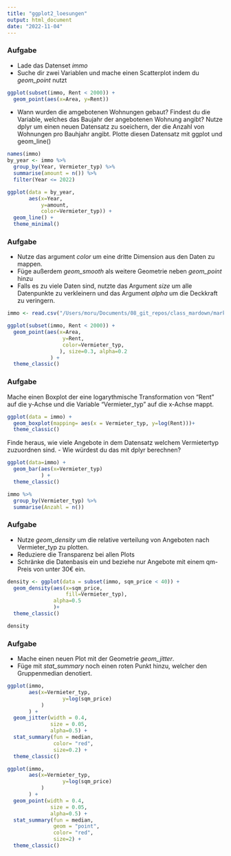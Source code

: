 ```yaml
---
title: "ggplot2_loesungen"
output: html_document
date: "2022-11-04"
---
```


### Aufgabe

- Lade das Datenset *immo* 
- Suche dir zwei Variablen und mache einen Scatterplot indem du *geom_point* nutzt

```r
ggplot(subset(immo, Rent < 2000)) +
  geom_point(aes(x=Area, y=Rent))
```

- Wann wurden die amgebotenen Wohnungen gebaut? Findest du die Variable, welches das Baujahr der angebotenen Wohnung angibt? Nutze dplyr um einen neuen Datensatz zu soeichern, der die Anzahl von Wohnungen pro Bauhjahr angibt. Plotte diesen Datensatz mit ggplot und geom_line() 

```r
names(immo)
by_year <- immo %>%
  group_by(Year, Vermieter_typ) %>%
  summarise(amount = n()) %>%
  filter(Year <= 2022)

ggplot(data = by_year, 
       aes(x=Year, 
           y=amount, 
           color=Vermieter_typ)) +
  geom_line() +
  theme_minimal()

```

### Aufgabe
- Nutze das argument *color* um eine dritte Dimension aus den Daten zu mappen.
- Füge außerdem *geom_smooth* als weitere Geometrie neben *geom_point* hinzu
- Falls es zu viele Daten sind, nutzte das Argument *size* um alle Datenpunkte zu verkleinern und das Argument *alpha* um die Deckkraft zu veringern. 

```r
immo <- read.csv("/Users/moru/Documents/08_git_repos/class_mardown/markdowns_for_teaching/22_11_02_und_09_Data_Wrangling_mit_dplyr/immo_reduced_for_class", sep=",")

ggplot(subset(immo, Rent < 2000)) +
  geom_point(aes(x=Area, 
                  y=Rent, 
                  color=Vermieter_typ, 
                 ), size=0.3, alpha=0.2
              ) +
  theme_classic()
```

### Aufgabe 

Mache einen Boxplot der eine logarythmische Transformation von "Rent" auf die y-Achse und die Variable "Vermieter_typ" auf die x-Achse mappt. 

```r
ggplot(data = immo) +
  geom_boxplot(mapping= aes(x = Vermieter_typ, y=log(Rent)))+
  theme_classic()
```

Finde heraus, wie viele Angebote in dem Datensatz welchem Vermietertyp zuzuordnen sind. 
- Wie würdest du das mit dplyr berechnen? 

```r
ggplot(data=immo) +
  geom_bar(aes(x=Vermieter_typ)
           ) +
  theme_classic()

immo %>%
  group_by(Vermieter_typ) %>%
  summarise(Anzahl = n())
```
### Aufgabe

- Nutze *geom_density* um die relative verteilung von Angeboten nach Vermieter_typ zu plotten. 
- Reduziere die Transparenz bei allen Plots 
- Schränke die Datenbasis ein und beziehe nur Angebote mit einem qm-Preis von unter 30€ ein. 

```r
density <- ggplot(data = subset(immo, sqm_price < 40)) +
  geom_density(aes(x=sqm_price, 
                   fill=Vermieter_typ), 
               alpha=0.5
               )+
  theme_classic()

density
```

### Aufgabe

- Mache einen neuen Plot mit der Geometrie *geom_jitter*. 
- Füge mit *stat_summary* noch einen roten Punkt hinzu, welcher den Gruppenmedian denotiert.  

```r
ggplot(immo, 
       aes(x=Vermieter_typ, 
                  y=log(sqm_price)
           )
       ) +
  geom_jitter(width = 0.4,
              size = 0.05,
              alpha=0.5) +
  stat_summary(fun = median, 
               color= "red", 
               size=0.2) +
  theme_classic()

ggplot(immo, 
       aes(x=Vermieter_typ, 
                  y=log(sqm_price)
           )
       ) +
  geom_point(width = 0.4,
              size = 0.05,
              alpha=0.5) +
  stat_summary(fun = median, 
               geom = "point", 
               color= "red", 
               size=2) +
  theme_classic()
```